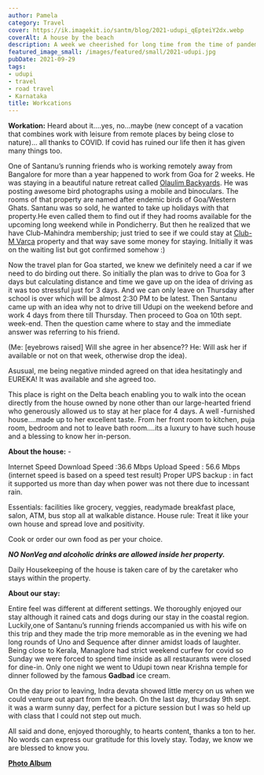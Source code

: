 ```yaml
---
author: Pamela
category: Travel
cover: https://ik.imagekit.io/santm/blog/2021-udupi_qEpteiY2dx.webp
coverAlt: A house by the beach
description: A week we cheerished for long time from the time of pandemic
featured_image_small: /images/featured/small/2021-udupi.jpg
pubDate: 2021-09-29
tags:
- udupi
- travel
- road travel
- Karnataka
title: Workcations
---
```


**Workation:** Heard about it….yes, no…maybe (new concept of a vacation that combines work with leisure from remote places by being close to nature)… all thanks to COVID. If covid has ruined our life then it has given many things too.  

One of Santanu’s running friends who is working remotely away from Bangalore for more than a year happened to work from Goa for 2 weeks. He was staying in a beautiful nature retreat called [Olaulim Backyards](https://www.olaulimgoa.com/). He was posting awesome bird photographs using a mobile and binoculars. The rooms of that property are named after endemic birds of Goa/Western Ghats. Santanu was so sold, he wanted to take up holidays with that property.He even called them to find out if they had rooms available for the upcoming long weekend while in Pondicherry. But then he realized that we have Club-Mahindra membership; just tried to see if we could stay at [Club-M Varca](https://www.clubmahindra.com/our-resorts/club-mahindra-varca-beach-resort-in-goa) property and that way save some money for staying. Initially it was on the waiting list but got confirmed somehow :)  

Now the travel plan for Goa started, we knew we definitely need a car if we need to do birding out there. So initially the plan was to drive to Goa for 3 days but calculating distance and time we gave up on the idea of driving as it was too stressful just for 3 days. And we can only leave on Thursday after school is over which will be almost 2:30 PM to be latest. Then Santanu came up with an idea why not to drive till Udupi on the weekend before and work 4 days from there till Thursday. Then proceed to Goa on 10th sept. week-end. 
Then the question came where to stay and the immediate answer was referring to his friend.  

(Me: [eyebrows raised] Will she agree in her absence??
He: Will ask her if available or not on that week, otherwise drop the idea).  

Asusual, me being negative minded agreed on that idea hesitatingly and EUREKA! It was available and she agreed too.  

This place is right on the Delta beach enabling you to walk into the ocean directly from the house owned by none other than our large-hearted friend who generously allowed us to stay at her place for 4 days. A well -furnished house….made up to her excellent taste. From her front room to kitchen, puja room, bedroom and not to leave bath room….its a luxury to have such house and a blessing to know her in-person.  

**About the house:** -

Internet Speed
Download Speed :36.6 Mbps
Upload Speed : 56.6 Mbps (internet speed is based on a speed test result)
Proper UPS backup : in fact it supported us more than day when power was not there due to incessant rain.

Essentials: facilities like grocery, veggies, readymade breakfast place, salon, ATM, bus stop all at walkable distance.
House rule: Treat it like your own house and spread love and positivity.  

Cook or order our own food as per your choice.

***NO NonVeg and alcoholic drinks are allowed inside her property.*** 

Daily Housekeeping of the house is taken care of by the caretaker who stays within the property.


**About our stay:** 

Entire feel was different at different settings. We thoroughly enjoyed our stay although it rained cats and dogs during our stay in the coastal region. Luckily,one of Santanu’s running friends accompanied us with his wife  on this trip and they made the trip more memorable as in the evening we had long rounds of Uno and Sequence after dinner amidst loads of laughter. Being close to Kerala, Managlore had strict weekend curfew for covid so Sunday we were forced to spend time inside as all restaurants were closed for dine-in. Only one night we went to Udupi town near Krishna temple for dinner followed by the famous **Gadbad** ice cream.   

On the day prior to leaving, Indra devata showed little mercy on us when we could venture out apart from the beach. On the last day, thursday 9th sept. it was a warm sunny day, perfect for a picture session but I was so held up with class that I could not step out much.  

All said and done, enjoyed thoroughly, to hearts content, thanks a ton to her. No words can express our gratitude for this lovely stay. Today, we know we are blessed to know you.  

[**Photo Album**](https://photos.app.goo.gl/etr9nUW3XBqZ49Zs9)